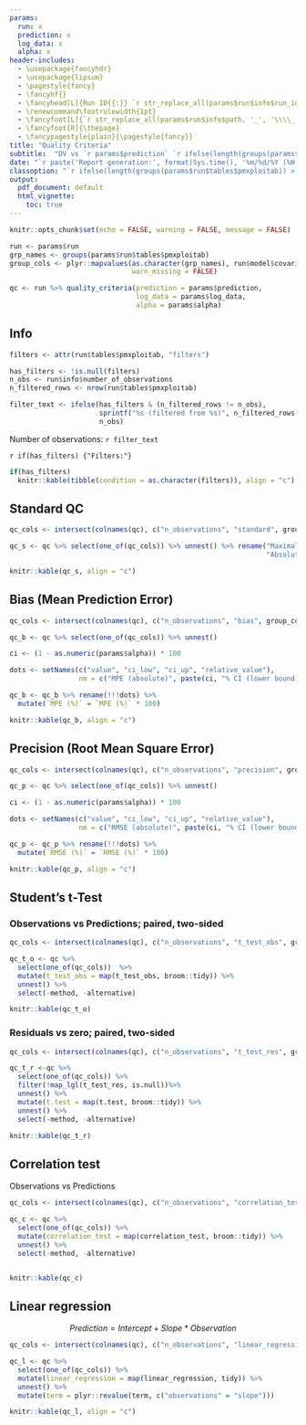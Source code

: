 ```yaml
---
params:
  run: x
  prediction: x
  log_data: x
  alpha: x
header-includes:
  - \usepackage{fancyhdr}
  - \usepackage{lipsum}
  - \pagestyle{fancy}
  - \fancyhf{}
  - \fancyhead[L]{Run ID{{:}} `r str_replace_all(params$run$info$run_id, '_', '\\\\_')`}
  - \renewcommand\footrulewidth{1pt}
  - \fancyfoot[L]{`r str_replace_all(params$run$info$path, '_', '\\\\_')`}
  - \fancyfoot[R]{\thepage}
  - \fancypagestyle{plain}{\pagestyle{fancy}}
title: "Quality Criteria"
subtitle:  "DV vs `r params$prediction` `r ifelse(length(groups(params$run$tables$pmxploitab)) > 0, paste0('(by ', paste(groups(params$run$tables$pmxploitab), collapse = ', '), ')'), '')`"
date: "`r paste('Report generation:', format(Sys.time(), '%m/%d/%Y (%H:%M)'))`"
classoption: "`r ifelse(length(groups(params$run$tables$pmxploitab)) > 2, 'landscape', 'portrait')`"
output: 
  pdf_document: default
  html_vignette:
    toc: true
---
```


```r
knitr::opts_chunk$set(echo = FALSE, warning = FALSE, message = FALSE)

run <- params$run
grp_names <- groups(params$run$tables$pmxploitab)
group_cols <- plyr::mapvalues(as.character(grp_names), run$model$covariates$column, run$model$covariates$name,
                              warn_missing = FALSE)
```

```r
qc <- run %>% quality_criteria(prediction = params$prediction,
                               log_data = params$log_data,
                               alpha = params$alpha)
```

## Info

```r
filters <- attr(run$tables$pmxploitab, "filters")

has_filters <- !is.null(filters)
n_obs <- run$info$number_of_observations
n_filtered_rows <- nrow(run$tables$pmxploitab)

filter_text <- ifelse(has_filters & (n_filtered_rows != n_obs),
                      sprintf("%s (filtered from %s)", n_filtered_rows, n_obs),
                      n_obs)
```

Number of observations: `r filter_text`

`r if(has_filters) {"Filters:"}`
```r
if(has_filters)
  knitr::kable(tibble(condition = as.character(filters)), align = "c")
```


## Standard QC
```r
qc_cols <- intersect(colnames(qc), c("n_observations", "standard", group_cols))

qc_s <- qc %>% select(one_of(qc_cols)) %>% unnest() %>% rename("Maximal Error" = max_err,
                                                               "Absolute Average Fold Error" = aafe)

knitr::kable(qc_s, align = "c")
```

## Bias (Mean Prediction Error)
```r
qc_cols <- intersect(colnames(qc), c("n_observations", "bias", group_cols))

qc_b <- qc %>% select(one_of(qc_cols)) %>% unnest()

ci <- (1 - as.numeric(params$alpha)) * 100

dots <- setNames(c("value", "ci_low", "ci_up", "relative_value"),
                 nm = c("MPE (absolute)", paste(ci, "% CI (lower bound)"), paste(ci, "% CI (upper bound)"), "MPE (%)"))

qc_b <- qc_b %>% rename(!!!dots) %>% 
  mutate(`MPE (%)` = `MPE (%)` * 100)

knitr::kable(qc_b, align = "c")
```

## Precision (Root Mean Square Error)
```r
qc_cols <- intersect(colnames(qc), c("n_observations", "precision", group_cols))

qc_p <- qc %>% select(one_of(qc_cols)) %>% unnest()

ci <- (1 - as.numeric(params$alpha)) * 100

dots <- setNames(c("value", "ci_low", "ci_up", "relative_value"),
                 nm = c("RMSE (absolute)", paste(ci, "% CI (lower bound)"), paste(ci, "% CI (upper bound)"), "RMSE (%)"))

qc_p <- qc_p %>% rename(!!!dots) %>% 
  mutate(`RMSE (%)` = `RMSE (%)` * 100)

knitr::kable(qc_p, align = "c")
```

## Student's t-Test

### Observations vs Predictions; paired, two-sided
```r
qc_cols <- intersect(colnames(qc), c("n_observations", "t_test_obs", group_cols))

qc_t_o <- qc %>% 
  select(one_of(qc_cols))  %>%
  mutate(t_test_obs = map(t_test_obs, broom::tidy)) %>%
  unnest() %>%
  select(-method, -alternative)

knitr::kable(qc_t_o)
```


### Residuals vs zero; paired, two-sided
```r
qc_cols <- intersect(colnames(qc), c("n_observations", "t_test_res", group_cols))

qc_t_r <-qc %>%
  select(one_of(qc_cols)) %>% 
  filter(!map_lgl(t_test_res, is.null))%>%
  unnest() %>%
  mutate(t.test = map(t.test, broom::tidy)) %>%
  unnest() %>%
  select(-method, -alternative)

knitr::kable(qc_t_r)
```

## Correlation test
Observations vs Predictions
```r
qc_cols <- intersect(colnames(qc), c("n_observations", "correlation_test", group_cols))

qc_c <- qc %>%
  select(one_of(qc_cols)) %>%
  mutate(correlation_test = map(correlation_test, broom::tidy)) %>%
  unnest() %>%
  select(-method, -alternative)


knitr::kable(qc_c)
```

## Linear regression
$$Prediction = Intercept + Slope * Observation$$
```r
qc_cols <- intersect(colnames(qc), c("n_observations", "linear_regression", group_cols))

qc_l <- qc %>%
  select(one_of(qc_cols)) %>% 
  mutate(linear_regression = map(linear_regression, tidy)) %>%
  unnest() %>%
  mutate(term = plyr::revalue(term, c("observations" = "slope")))

knitr::kable(qc_l, align = "c")
```
